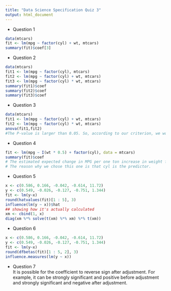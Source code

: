 ```yaml
---
title: "Data Science Specification Quiz 3"
output: html_document
---
```


- Question 1
```r
data(mtcars)
fit <- lm(mpg ~ factor(cyl) + wt, mtcars)
summary(fit)$coef[3]
```

- Question 2
```r
data(mtcars)
fit1 <- lm(mpg ~ factor(cyl), mtcars)
fit2 <- lm(mpg ~ factor(cyl) + wt, mtcars)
fit3 <- lm(mpg ~ factor(cyl) * wt, mtcars)
summary(fit1)$coef
summary(fit2)$coef
summary(fit3)$coef
```

- Question 3
```r
data(mtcars)
fit1 <- lm(mpg ~ factor(cyl) + wt, mtcars)
fit2 <- lm(mpg ~ factor(cyl) * wt, mtcars)
anova(fit1,fit2)
#The P-value is larger than 0.05. So, according to our criterion, we would fail to reject, which suggests that the interaction terms may not be necessary.
```

- Question 4
```r
fit <- lm(mpg ~ I(wt * 0.5) + factor(cyl), data = mtcars)
summary(fit)$coef
# The estimated expected change in MPG per one ton increase in weight for a specific number of cylinders (4, 6, 8).
# The reason why we chose this one is that cyl is the predictor.
```

- Question 5
```r
x <- c(0.586, 0.166, -0.042, -0.614, 11.72)
y <- c(0.549, -0.026, -0.127, -0.751, 1.344)
fit <- lm(y~x)
round(hatvalues(fit)[1 : 5], 3)
influence(lm(y ~ x))$hat
## showing how it's actually calculated
xm <- cbind(1, x)
diag(xm %*% solve(t(xm) %*% xm) %*% t(xm))
```

- Question 6
```r
x <- c(0.586, 0.166, -0.042, -0.614, 11.72)
y <- c(0.549, -0.026, -0.127, -0.751, 1.344)
fit <- lm(y~x)
round(dfbetas(fit)[1 : 5, 2], 3)
influence.measures(lm(y ~ x))
```

- Question 7  
It is possible for the coefficient to reverse sign after adjustment. For example, it can be strongly significant and positive before adjustment and strongly significant and negative after adjustment.
